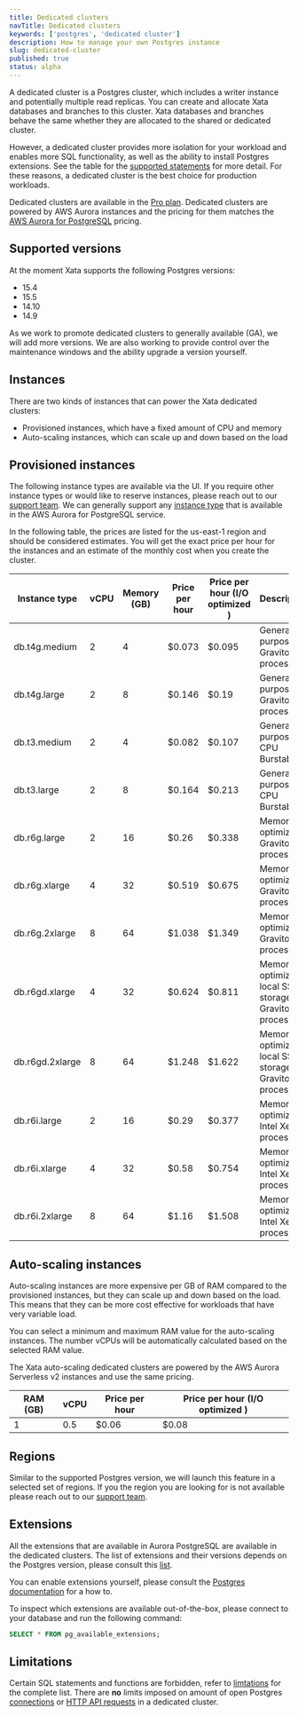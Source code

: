 ```yaml
---
title: Dedicated clusters
navTitle: Dedicated clusters
keywords: ['postgres', 'dedicated cluster']
description: How to manage your own Postgres instance
slug: dedicated-cluster
published: true
status: alpha
---
```


A dedicated cluster is a Postgres cluster, which includes a writer instance and potentially multiple read replicas. You can create and allocate Xata databases and branches to this cluster. Xata databases and branches behave the same whether they are allocated to the shared or dedicated cluster.

However, a dedicated cluster provides more isolation for your workload and enables more SQL functionality, as well as the ability to install Postgres extensions. See the table for the [supported statements](/docs/postgres#supported-statements) for more detail. For these reasons, a dedicated cluster is the best choice for production workloads.

Dedicated clusters are available in the [Pro plan](/docs/concepts/pricing#pro-plan). Dedicated clusters are powered by AWS Aurora instances and the pricing for them matches the [AWS Aurora for PostgreSQL](https://aws.amazon.com/rds/aurora/pricing/) pricing.

## Supported versions

At the moment Xata supports the following Postgres versions:

- 15.4
- 15.5
- 14.10
- 14.9

As we work to promote dedicated clusters to generally available (GA), we will add more versions. We are also working to provide control over the maintenance windows and the ability upgrade a version yourself.

## Instances

There are two kinds of instances that can power the Xata dedicated clusters:

- Provisioned instances, which have a fixed amount of CPU and memory
- Auto-scaling instances, which can scale up and down based on the load

## Provisioned instances

The following instance types are available via the UI. If you require other instance types or would like to reserve instances, please reach out to our [support team](/docs/resources/support). We can generally support any [instance type](https://docs.aws.amazon.com/AmazonRDS/latest/AuroraUserGuide/Concepts.DBInstanceClass.html) that is available in the AWS Aurora for PostgreSQL service.

In the following table, the prices are listed for the us-east-1 region and should be considered estimates. You will get the exact price per hour for the instances and an estimate of the monthly cost when you create the cluster.

| Instance type   | vCPU | Memory (GB) | Price per hour | Price per hour (I/O optimized ) | Description                                                |
| --------------- | ---- | ----------- | -------------- | ------------------------------- | ---------------------------------------------------------- |
| db.t4g.medium   | 2    | 4           | $0.073         | $0.095                          | General-purpose, Graviton2 processors.                     |
| db.t4g.large    | 2    | 8           | $0.146         | $0.19                           | General-purpose, Graviton2 processors.                     |
| db.t3.medium    | 2    | 4           | $0.082         | $0.107                          | General-purpose, CPU Burstable                             |
| db.t3.large     | 2    | 8           | $0.164         | $0.213                          | General-purpose, CPU Burstable                             |
| db.r6g.large    | 2    | 16          | $0.26          | $0.338                          | Memory-optimized, Graviton2 processors.                    |
| db.r6g.xlarge   | 4    | 32          | $0.519         | $0.675                          | Memory-optimized, Graviton2 processors.                    |
| db.r6g.2xlarge  | 8    | 64          | $1.038         | $1.349                          | Memory-optimized, Graviton2 processors.                    |
| db.r6gd.xlarge  | 4    | 32          | $0.624         | $0.811                          | Memory-optimized, local SSD storage, Graviton2 processors. |
| db.r6gd.2xlarge | 8    | 64          | $1.248         | $1.622                          | Memory-optimized, local SSD storage, Graviton2 processors. |
| db.r6i.large    | 2    | 16          | $0.29          | $0.377                          | Memory-optimized, Intel Xeon processors.                   |
| db.r6i.xlarge   | 4    | 32          | $0.58          | $0.754                          | Memory-optimized, Intel Xeon processors.                   |
| db.r6i.2xlarge  | 8    | 64          | $1.16          | $1.508                          | Memory-optimized, Intel Xeon processors.                   |

## Auto-scaling instances

Auto-scaling instances are more expensive per GB of RAM compared to the provisioned instances, but they can scale up and down based on the load. This means that they can be more cost effective for workloads that have very variable load.

You can select a minimum and maximum RAM value for the auto-scaling instances. The number vCPUs will be automatically calculated based on the selected RAM value.

The Xata auto-scaling dedicated clusters are powered by the AWS Aurora Serverless v2 instances and use the same pricing.

| RAM (GB) | vCPU | Price per hour | Price per hour (I/O optimized ) |
| -------- | ---- | -------------- | ------------------------------- |
| 1        | 0.5  | $0.06          | $0.08                           |

## Regions

Similar to the supported Postgres version, we will launch this feature in a selected set of regions. If you the region you are looking for is not available please reach out to our [support team](/docs/resources/support).

## Extensions

All the extensions that are available in Aurora PostgreSQL are available in the dedicated clusters. The list of extensions and their versions depends on the Postgres version, please consult this [list](https://docs.aws.amazon.com/AmazonRDS/latest/AuroraPostgreSQLReleaseNotes/AuroraPostgreSQL.Extensions.html).

You can enable extensions yourself, please consult the [Postgres documentation](https://www.postgresql.org/docs/current/sql-createextension.html) for a how to.

To inspect which extensions are available out-of-the-box, please connect to your database and run the following command:

```sql
SELECT * FROM pg_available_extensions;
```

## Limitations

Certain SQL statements and functions are forbidden, refer to [limtations](/docs/postgres#limitations) for the complete list. There are **no** limits imposed on amount of open Postgres [connections](/docs/postgres#connection-limits) or [HTTP API requests](/docs/rest-api/limits#rate-limits) in a dedicated cluster.
